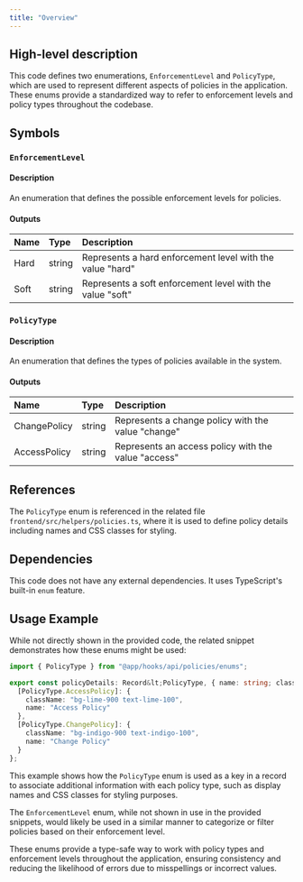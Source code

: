 ```yaml
---
title: "Overview"
---
```


## High-level description
This code defines two enumerations, `EnforcementLevel` and `PolicyType`, which are used to represent different aspects of policies in the application. These enums provide a standardized way to refer to enforcement levels and policy types throughout the codebase.

## Symbols

### `EnforcementLevel`
#### Description
An enumeration that defines the possible enforcement levels for policies.

#### Outputs
| Name | Type | Description |
|:-----|:-----|:------------|
| Hard | string | Represents a hard enforcement level with the value "hard" |
| Soft | string | Represents a soft enforcement level with the value "soft" |

### `PolicyType`
#### Description
An enumeration that defines the types of policies available in the system.

#### Outputs
| Name | Type | Description |
|:-----|:-----|:------------|
| ChangePolicy | string | Represents a change policy with the value "change" |
| AccessPolicy | string | Represents an access policy with the value "access" |

## References
The `PolicyType` enum is referenced in the related file `frontend/src/helpers/policies.ts`, where it is used to define policy details including names and CSS classes for styling.

## Dependencies
This code does not have any external dependencies. It uses TypeScript's built-in `enum` feature.

## Usage Example
While not directly shown in the provided code, the related snippet demonstrates how these enums might be used:

```typescript
import { PolicyType } from "@app/hooks/api/policies/enums";

export const policyDetails: Record&lt;PolicyType, { name: string; className: string }&gt; = {
  [PolicyType.AccessPolicy]: {
    className: "bg-lime-900 text-lime-100",
    name: "Access Policy"
  },
  [PolicyType.ChangePolicy]: {
    className: "bg-indigo-900 text-indigo-100",
    name: "Change Policy"
  }
};
```

This example shows how the `PolicyType` enum is used as a key in a record to associate additional information with each policy type, such as display names and CSS classes for styling purposes.

The `EnforcementLevel` enum, while not shown in use in the provided snippets, would likely be used in a similar manner to categorize or filter policies based on their enforcement level.

These enums provide a type-safe way to work with policy types and enforcement levels throughout the application, ensuring consistency and reducing the likelihood of errors due to misspellings or incorrect values.